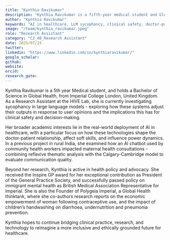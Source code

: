 ```yaml
---
title: "Kynthia Ravikumar"
description: "Kynthia Ravikumar is a fifth-year medical student and Global Health graduate from Imperial College London. As a Research Assistant at HIVE Lab, she studies sycophancy in large language models and its impact on clinical safety. Her work focuses on the real-world use of AI in healthcare, particularly its effects on communication, power dynamics, and the doctor-patient relationship. She has led projects in rural India, contributed to health policy, and founded a global health think tank, Polygeia Imperial."
author: "Kynthia Ravikumar"
keywords: "AI in healthcare, LLM sycophancy, clinical safety, doctor-patient communication, women's health, community health, ethical AI, HIVE Lab"
image: "/team/kynthia_ravikumar.jpeg"
role: "Research Assistant"
category: "C2_40_Research Assistant"
date: 2025/07/15
twitter:
linkedin: "https://www.linkedin.com/in/kynthiaravikumar/"
google_scholar:
github:
website: 
orcid:
research_gate:
---
```


Kynthia Ravikumar is a 5th year Medical student, and holds a Bachelor of Science in Global Health, from Imperial College London, United Kingdom. As a Research Assistant at the HIVE Lab, she is currently investigating sycophancy in large language models - exploring how these systems adjust their outputs in response to user opinions and the implications this has for clinical safety and decision-making.

Her broader academic interests lie in the real-world deployment of AI in healthcare, with a particular focus on how these technologies shape the doctor-patient relationship, affect soft skills, and influence power dynamics. In a previous project in rural India, she examined how an AI chatbot used by community health workers impacted maternal health consultations - combining reflexive thematic analysis with the Calgary-Cambridge model to evaluate communication quality.

Beyond her research, Kynthia is active in health policy and advocacy. She received the Inspire GP award for her exceptional contribution as President of the General Practice Society, and successfully passed policy on immigrant mental health as British Medical Association Representative for Imperial. She is also the Founder of Polygeia Imperial, a Global Health thinktank, where she co-authors research reports on the economic empowerment of woman following contraceptive use, and the impact of children’s handwashing on diarrhoea, undernutrition and pneumonia prevention. 

Kynthia hopes to continue bridging clinical practice, research, and technology to reimagine a more inclusive and ethically grounded future for healthcare.
